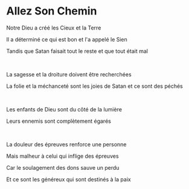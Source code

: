 # Allez Son Chemin

Notre Dieu a créé les Cieux et la Terre

Il a déterminé ce qui est bon et l'a appelé le Sien

Tandis que Satan faisait tout le reste et que tout était mal

<p></p>

<br />

La sagesse et la droiture doivent être recherchées

La folie et la méchanceté sont les joies de Satan et ce sont des péchés

<br />

Les enfants de Dieu sont du côté de la lumière

Leurs ennemis sont complètement égarés

<br />

La douleur des épreuves renforce une personne

Mais malheur à celui qui inflige des épreuves

Car le soulagement des dons sauve un perdu

Et ce sont les généreux qui sont destinés à la paix